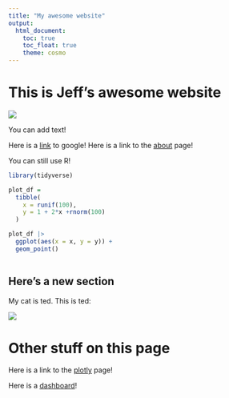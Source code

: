 ```yaml
---
title: "My awesome website"
output: 
  html_document:
    toc: true
    toc_float: true
    theme: cosmo
---
```


# This is Jeff's awesome website

![](https://media.giphy.com/media/drXGoW1iudhKw/giphy.gif)

You can add text!

Here is a [link](https://www.google.com/) to google!
Here is a link to the [about](about.html) page!


You can still use R!

```r
library(tidyverse)

plot_df = 
  tibble(
    x = runif(100),
    y = 1 + 2*x +rnorm(100)
  )

plot_df |>
  ggplot(aes(x = x, y = y)) +
  geom_point()
  

```


## Here's a new section

My cat is ted. This is ted:

![](images/ted.jpg)

# Other stuff on this page

Here is a link to the [plotly](plotly.html) page!

Here is a [dashboard](dashboard.html)!